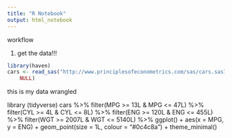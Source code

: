 ```yaml
---
title: "R Notebook"
output: html_notebook
---
```


workflow

1. get the data!!!


```r
library(haven)
cars <- read_sas("http://www.principlesofeconometrics.com/sas/cars.sas7bdat", 
    NULL)
```

this is my data wrangled 

library (tidyverse)
cars %>%
 filter(MPG >= 13L & MPG <= 47L) %>%
 filter(CYL >= 4L & CYL <= 8L) %>%
 filter(ENG >= 
    120L & ENG <= 455L) %>%
 filter(WGT >= 2007L & WGT <= 5140L) %>%
 ggplot() +
 aes(x = MPG, y = ENG) +
 geom_point(size = 1L, colour = "#0c4c8a") +
 theme_minimal()
```r

```

